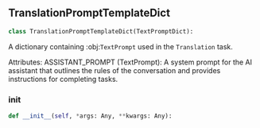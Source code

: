 <a id="camel.prompts.translation"></a>

<a id="camel.prompts.translation.TranslationPromptTemplateDict"></a>

## TranslationPromptTemplateDict

```python
class TranslationPromptTemplateDict(TextPromptDict):
```

A dictionary containing :obj:`TextPrompt` used in the `Translation`
task.

Attributes:
ASSISTANT_PROMPT (TextPrompt): A system prompt for the AI assistant
that outlines the rules of the conversation and provides
instructions for completing tasks.

<a id="camel.prompts.translation.TranslationPromptTemplateDict.__init__"></a>

### __init__

```python
def __init__(self, *args: Any, **kwargs: Any):
```
